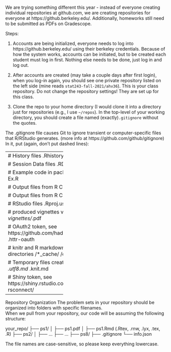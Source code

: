 We are trying something different this year - instead of everyone creating individual 
repositories at github.com, we are creating repositories for everyone at https://github.berkeley.edu/.
Additionally, homeworks still need to be submitted as PDFs on Gradescope.

Steps:

1. Accounts are being initialized, everyone needs to log into https://github.berkeley.edu/
using their berkeley credentials. Because of how the system works, accounts can 
be initiated, but to be created each student must log in first.
Nothing else needs to be done, just log in and log out.

2. After accounts are created (may take a couple days after first login), when 
you log-in again, you should see one private repository listed on the left side 
(mine reads `stat243-fall-2021/ahv36`). This is your class repository.
Do not change the repository settings! They are set up for this class.

3. Clone the repo to your home directory (I would clone it into a directory
just for repositories (e.g., I use `~/repos`). In the top-level of your working
directory, you should create a file named (exactly)`.gitignore` 
without the quotes. 

The .gitignore file causes Git to ignore transient or computer-specific files that R/RStudio generates.
(more info at https://github.com/github/gitignore)
In it, put (again, don't put dashed lines):

-------------------------
# History files
.Rhistory
.Rapp.history

# Session Data files
.RData

# Example code in package build process
*-Ex.R

# Output files from R CMD build
/*.tar.gz

# Output files from R CMD check
/*.Rcheck/

# RStudio files
.Rproj.user/

# produced vignettes
vignettes/*.html
vignettes/*.pdf

# OAuth2 token, see https://github.com/hadley/httr/releases/tag/v0.3
.httr-oauth

# knitr and R markdown default cache directories
/*_cache/
/cache/

# Temporary files created by R markdown
*.utf8.md
*.knit.md

# Shiny token, see https://shiny.rstudio.com/articles/shinyapps.html
rsconnect/
-------------------------


Repository Organization
The problem sets in your repository should be organized into folders with specific filenames.  
When we pull from your repository, our code will be assuming the following structure:

your_repo/
├── ps1/
│   ├── ps1.pdf
│   ├── ps1.Rmd (.Rtex, .rnw, .lyx, .tex, .R)
├── ps2/
│   ├── ...
├── ...
├── ps8/
├── .gitignore
└── info.json


The file names are case-sensitive, so please keep everything lowercase.
